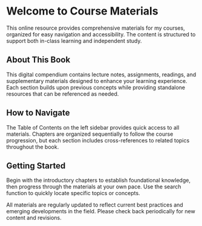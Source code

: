 # Welcome to Course Materials {.unnumbered}

This online resource provides comprehensive materials for my courses, organized for easy navigation and accessibility. The content is structured to support both in-class learning and independent study.

## About This Book

This digital compendium contains lecture notes, assignments, readings, and supplementary materials designed to enhance your learning experience. Each section builds upon previous concepts while providing standalone resources that can be referenced as needed.

## How to Navigate

The Table of Contents on the left sidebar provides quick access to all materials. Chapters are organized sequentially to follow the course progression, but each section includes cross-references to related topics throughout the book.

## Getting Started

Begin with the introductory chapters to establish foundational knowledge, then progress through the materials at your own pace. Use the search function to quickly locate specific topics or concepts.

All materials are regularly updated to reflect current best practices and emerging developments in the field. Please check back periodically for new content and revisions.
